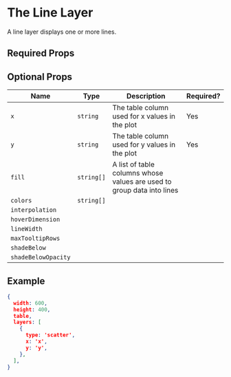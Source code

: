 
# The Line Layer

A line layer displays one or more lines.

## Required Props



## Optional Props

Name | Type | Description | Required?
-----|------|-------------|----------
`x` | `string` | The table column used for x values in the plot | Yes
`y` | `string` | The table column used for y values in the plot | Yes
`fill` | `string[]` | A list of table columns whose values are used to group data into lines | 
`colors` | `string[]` | | 
`interpolation` | | | 
`hoverDimension` | | | 
`lineWidth` | | | 
`maxTooltipRows` | | | 
`shadeBelow` | | | 
`shadeBelowOpacity` | | | 


## Example

```json
{
  width: 600,
  height: 400,
  table,
  layers: [
    {
      type: 'scatter',
      x: 'x',
      y: 'y',
    },
  ],
}
```

<BasicLinePlot />
